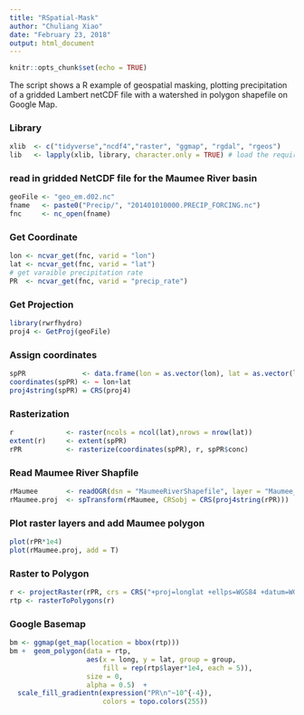 ---
title: "RSpatial-Mask"
author: "Chuliang Xiao"
date: "February 23, 2018"
output: html_document
---

```{r setup, include=FALSE}
knitr::opts_chunk$set(echo = TRUE)
```
The script shows a R example of geospatial masking, plotting precipitation of a gridded Lambert netCDF file with a watershed in polygon shapefile on Google Map.

### Library
```{r  warning = FALSE, message = FALSE}
xlib  <- c("tidyverse","ncdf4","raster", "ggmap", "rgdal", "rgeos")
lib   <- lapply(xlib, library, character.only = TRUE) # load the required packages
```
### read in gridded NetCDF file for the Maumee River basin
```{r}
geoFile <- "geo_em.d02.nc"
fname   <- paste0("Precip/", "201401010000.PRECIP_FORCING.nc")
fnc     <- nc_open(fname)
```

### Get Coordinate 
```{r}
lon <- ncvar_get(fnc, varid = "lon")
lat <- ncvar_get(fnc, varid = "lat")
# get varaible precipitation rate
PR  <- ncvar_get(fnc, varid = "precip_rate")
```
### Get Projection
```{r warning = FALSE, message = FALSE}
library(rwrfhydro)
proj4 <- GetProj(geoFile) 
```
### Assign coordinates
```{r}
spPR              <- data.frame(lon = as.vector(lon), lat = as.vector(lat), conc = as.vector(PR))
coordinates(spPR) <- ~ lon+lat
proj4string(spPR) = CRS(proj4)
```

### Rasterization
```{r}
r             <- raster(ncols = ncol(lat),nrows = nrow(lat))
extent(r)     <- extent(spPR)
rPR           <- rasterize(coordinates(spPR), r, spPR$conc)
```
### Read Maumee River Shapfile
```{r}
rMaumee       <- readOGR(dsn = "MaumeeRiverShapefile", layer = "Maumee_Output")
rMaumee.proj  <- spTransform(rMaumee, CRSobj = CRS(proj4string(rPR)))
```

### Plot raster layers and add Maumee polygon
```{r}
plot(rPR*1e4)
plot(rMaumee.proj, add = T)
```


### Raster to Polygon
```{r}
r <- projectRaster(rPR, crs = CRS("+proj=longlat +ellps=WGS84 +datum=WGS84 +no_defs"))
rtp <- rasterToPolygons(r)
```
### Google Basemap
```{r warning = FALSE}
bm <- ggmap(get_map(location = bbox(rtp)))
bm +  geom_polygon(data = rtp, 
                   aes(x = long, y = lat, group = group, 
                       fill = rep(rtp$layer*1e4, each = 5)), 
                   size = 0, 
                   alpha = 0.5)  + 
  scale_fill_gradientn(expression("PR\n"~10^{-4}), 
                       colors = topo.colors(255)) 
```

